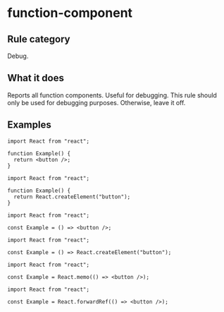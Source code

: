 # function-component

## Rule category

Debug.

## What it does

Reports all function components. Useful for debugging. This rule should only be used for debugging purposes. Otherwise, leave it off.

## Examples

```tsx twoslash
import React from "react";

function Example() {
  return <button />;
}
```

```tsx twoslash
import React from "react";

function Example() {
  return React.createElement("button");
}
```

```tsx twoslash
import React from "react";

const Example = () => <button />;
```

```tsx twoslash
import React from "react";

const Example = () => React.createElement("button");
```

```tsx twoslash
import React from "react";

const Example = React.memo(() => <button />);
```

```tsx twoslash
import React from "react";

const Example = React.forwardRef(() => <button />);
```
